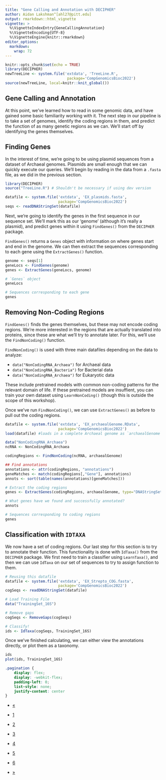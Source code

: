 ```yaml
---
title: "Gene Calling and Annotation with DECIPHER"
author: Aidan Lakshman^[ahl27@pitt.edu]
output: rmarkdown::html_vignette
vignette: >
  %\VignetteIndexEntry{GeneCallingAnnotation}
  %\VignetteEncoding{UTF-8}
  %\VignetteEngine{knitr::rmarkdown}
editor_options: 
  markdown: 
    wrap: 72
---
```


```r
knitr::opts_chunk$set(echo = TRUE)
library(DECIPHER)
newTreeLine <- system.file('extdata', 'TreeLine.R', 
                            package='CompGenomicsBioc2022')
source(newTreeLine, local=knitr::knit_global())
```

## Gene Calling and Annotation

At this point, we've learned how to read in some genomic data, and have
gained some basic familiarity working with it. The next step in our
pipeline is to take a set of genomes, identify the coding regions in
them, and predict the function of as many genetic regions as we can.
We'll start off by identifying the genes themselves.

## Finding Genes

In the interest of time, we're going to be using plasmid sequences from
a dataset of Archaeal genomes. Plasmids are small enough that we can
quickly execute our queries. We'll begin by reading in the data from a
`.fasta` file, as we did in the previous section.

```r
library(DECIPHER)
source("TreeLine.R") # Shouldn't be necessary if using dev version
```

```r
datafile <- system.file('extdata', 'EX_plasmids.fasta', 
                        package='CompGenomicsBioc2022')
seqs <- readDNAStringSet(datafile)
```

Next, we're going to identify the genes in the first sequence in our
sequence set. We'll mark this as our 'genome' (although it's really a
plasmid), and predict genes within it using `FindGenes()` from the
`DECIPHER` package.

`FindGenes()` returns a `Genes` object with information on where genes
start and end in the genome. We can then extract the sequences
corresponding to each gene using the `ExtractGenes()` function.

```r
genome <- seqs[1]
geneLocs <- FindGenes(genome)
genes <- ExtractGenes(geneLocs, genome)
```

```r
# `Genes` object
geneLocs

# Sequences corresponding to each gene
genes
```

## Removing Non-Coding Regions

`FindGenes()` finds the genes themselves, but these may not encode
coding regions. We're more interested in the regions that are actually
translated into proteins, since these are what we'll try to annotate
later. For this, we'll use the `FindNonCoding()` function.

`FindNonCoding()` is used with three main datafiles depending on the
data to analyze:

-   `data("NonCodingRNA_Archaea")` for Archaeal data
-   `data("NonCodingRNA_Bacteria")` for Bacterial data
-   `data("NonCodingRNA_Archaea")` for Eukaryotic data

These include pretrained models with common non-coding patterns for the
relevant domain of life. If these pretrained models are insuffient, you
can train your own dataset using `LearnNonCoding()` (though this is
outside the scope of this workshop).

Once we've run `FindNonCoding()`, we can use `ExtractGenes()` as before
to pull out the coding regions.

```r
datafile <- system.file('extdata', 'EX_archaealGenome.RData', 
                        package='CompGenomicsBioc2022')
load(datafile) #loads in a complete Archaeal genome as `archaealGenome`

data("NonCodingRNA_Archaea")
ncRNA <- NonCodingRNA_Archaea

codingRegions <- FindNonCoding(ncRNA, archaealGenome)

## Find annotations 
annotations <- attr(codingRegions, "annotations")
geneMatches <- match(codingRegions[,"Gene"], annotations)
annots <- sort(table(names(annotations)[geneMatches]))

# Extract the coding regions
genes <- ExtractGenes(codingRegions, archaealGenome, type="DNAStringSet")
```

```r
# What genes have we found and successfully annotated?
annots

# Sequences corresponding to coding regions
genes 
```

## Classification with `IDTAXA`

We now have a set of coding regions. Our last step for this section is
to try to annotate their function. This functionality is done with
`IdTaxa()` from the `DECIPHER` package. We first need to train a
classifier using `LearnTaxa()`, and then we can use `IdTaxa` on our set
of sequences to try to assign function to them.

```r
# Reusing this datafile
datafile <- system.file('extdata', 'EX_Strepto_COG.fasta', 
                        package='CompGenomicsBioc2022')
cogSeqs <- readDNAStringSet(datafile) 

# Load Training File
data("TrainingSet_16S")

# Remove gaps
cogSeqs <- RemoveGaps(cogSeqs)

# Classify!
ids <- IdTaxa(cogSeqs, TrainingSet_16S)
```

Once we've finished calculating, we can either view the annotations
directly, or plot them as a taxonomy.

```r
ids
plot(ids, TrainingSet_16S)
```

```css
.pagination {
    display: flex;
    display: -webkit-flex;
    padding-left: 0;
    list-style: none;
    justify-content: center
}
```

::: center
<ul class="pagination pagination-lg">

<li class="page-item">

<a class="page-link" href="https://www.ahl27.com/CompGenomicsBioc2022/articles/LoadingGenomeData.html">«</a>

</li>

<li class="page-item">

<a class="page-link" href="https://www.ahl27.com/CompGenomicsBioc2022/articles/Setup.html">1</a>

</li>

<li class="page-item">

<a class="page-link" href="https://www.ahl27.com/CompGenomicsBioc2022/articles/LoadingGenomeData.html">2</a>

</li>

<li class="page-item active">

<a class="page-link" href="https://www.ahl27.com/CompGenomicsBioc2022/articles/GeneCallingAnnotation.html">3</a>

</li>

<li class="page-item">

<a class="page-link" href="https://www.ahl27.com/CompGenomicsBioc2022/articles/FindingCOGs.html">4</a>

</li>

<li class="page-item">

<a class="page-link" href="https://www.ahl27.com/CompGenomicsBioc2022/articles/ConstructingPhylogenies.html">5</a>

</li>

<li class="page-item">

<a class="page-link" href="https://www.ahl27.com/CompGenomicsBioc2022/articles/CoevolutionNetworks.html">6</a>

</li>

<li class="page-item">

<a class="page-link" href="https://www.ahl27.com/CompGenomicsBioc2022/articles/FindingCOGs.html">»</a>

</li>

</ul>
:::
